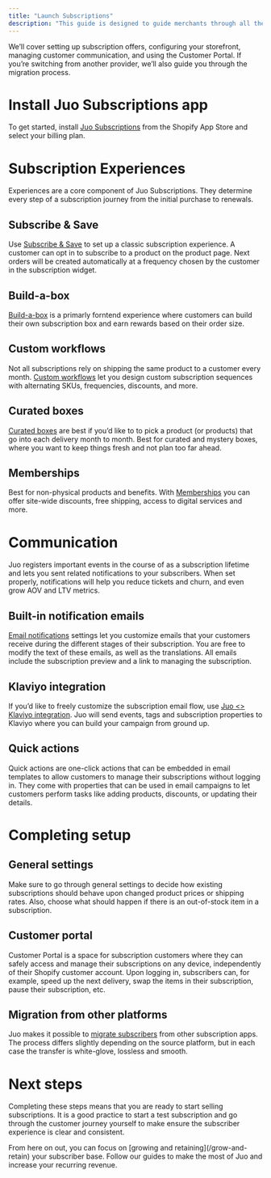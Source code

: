 ```yaml
---
title: "Launch Subscriptions"
description: "This guide is designed to guide merchants through all the steps needed to start selling subscriptions with Juo and cover every aspect of subscriber experience."
---
```


We’ll cover setting up subscription offers, configuring your storefront, managing customer communication, and using the Customer Portal. If you’re switching from another provider, we’ll also guide you through the migration process.

# Install Juo Subscriptions app

To get started, install [Juo Subscriptions](https://apps.shopify.com/juo-subscriptions) from the Shopify App Store and select your billing plan.

# Subscription Experiences

Experiences are a core component of Juo Subscriptions. They determine every step of a subscription journey from the initial purchase to renewals.

## Subscribe & Save

Use [Subscribe & Save](https://juo.io/docs/creating-subscription-plan) to set up a classic subscription experience. A customer can opt in to subscribe to a product on the product page. Next orders will be created automatically at a frequency chosen by the customer in the subscription widget.

## Build-a-box

[Build-a-box](https://juo.io/docs/adding-build-a-box) is a primarly forntend experience where customers can build their own subscription box and earn rewards based on their order size.

## Custom workflows

Not all subscriptions rely on shipping the same product to a customer every month. [Custom workflows](https://juo.io/docs/custom-workflows) let you design custom subscription sequences with alternating SKUs, frequencies, discounts, and more.

## Curated boxes

[Curated boxes](https://juo.io/docs/setting-up-curated-boxes) are best if you’d like to to pick a product (or products) that go into each delivery month to month. Best for curated and mystery boxes, where you want to keep things fresh and not plan too far ahead.

## Memberships

Best for non-physical products and benefits. With [Memberships](https://juo.io/docs/setting-up-memberships) you can offer site-wide discounts, free shipping, access to digital services and more.

# Communication

Juo registers important events in the course of as a subscription lifetime and lets you sent related notifications to your subscribers. When set properly, notifications will help you reduce tickets and churn, and even grow AOV and LTV metrics.

## Built-in notification emails

[Email notifications](https://juo.io/docs/setting-subscription-notifications) settings let you customize emails that your customers receive during the different stages of their subscription. You are free to modify the text of these emails, as well as the translations. All emails include the subscription preview and a link to managing the subscription.

## Klaviyo integration

If you’d like to freely customize the subscription email flow, use [Juo \<> Klaviyo integration](https://juo.io/docs/klaviyo-integration). Juo will send events, tags and subscription properties to Klaviyo where you can build your campaign from ground up.

## Quick actions

Quick actions are one-click actions that can be embedded in email templates to allow customers to manage their subscriptions without logging in. They come with properties that can be used in email campaigns to let customers perform tasks like adding products, discounts, or updating their details.

# Completing setup

## General settings

Make sure to go through general settings to decide how existing subscriptions should behave upon changed product prices or shipping rates. Also, choose what should happen if there is an out-of-stock item in a subscription.

## Customer portal

Customer Portal is a space for subscription customers where they can safely access and manage their subscriptions on any device, independently of their Shopify customer account. Upon logging in, subscribers can, for example, speed up the next delivery, swap the items in their subscription, pause their subscription, etc.

## Migration from other platforms

Juo makes it possible to [migrate subscribers](https://juo.io/docs/migrating-to-juo) from other subscription apps. The process differs slightly depending on the source platform, but in each case the transfer is white-glove, lossless and smooth.

# Next steps

Completing these steps means that you are ready to start selling subscriptions. It is a good practice to start a test subscription and go through the customer journey yourself to make ensure the subscriber experience is clear and consistent.

<Check>
  From here on out, you can focus on [growing and retaining](/grow-and-retain)
  your subscriber base. Follow our guides to make the most of Juo and increase
  your recurring revenue.
</Check>
